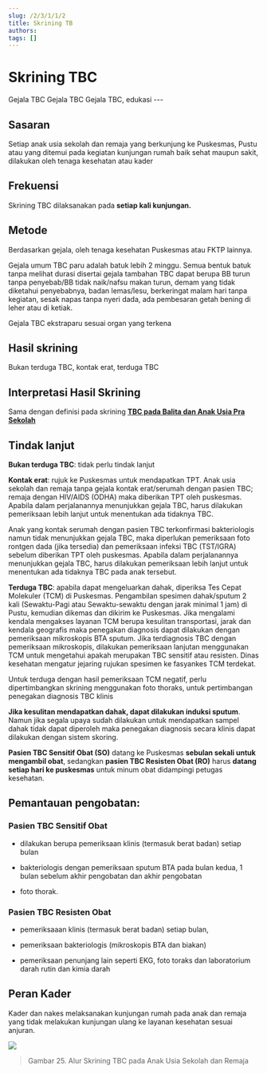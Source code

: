 ```yaml
---
slug: /2/3/1/1/2
title: Skrining TB
authors: 
tags: []
---
```



# Skrining TBC

<Tabs>
<TabItem value='puskesmas' label='Puskesmas'>
Gejala TBC
</TabItem>
<TabItem value='pustu' label='Pustu'>
Gejala TBC
</TabItem>
<TabItem value='rumah' label='Kunjungan Rumah'>
Gejala TBC, edukasi
</TabItem>
</Tabs>
---

## Sasaran
Setiap anak usia sekolah dan remaja yang berkunjung ke Puskesmas, Pustu atau yang ditemui pada kegiatan kunjungan rumah baik sehat maupun sakit, dilakukan oleh tenaga kesehatan atau kader

## Frekuensi
Skrining TBC dilaksanakan pada **setiap kali kunjungan.**

## Metode
Berdasarkan gejala, oleh tenaga kesehatan Puskesmas atau FKTP lainnya.

Gejala umum TBC paru adalah batuk lebih 2 minggu. Semua bentuk batuk tanpa melihat durasi disertai gejala tambahan TBC dapat berupa BB turun tanpa penyebab/BB tidak naik/nafsu makan turun, demam yang tidak diketahui penyebabnya, badan lemas/lesu, berkeringat malam hari tanpa kegiatan, sesak napas tanpa nyeri dada, ada pembesaran getah bening di leher atau di ketiak.

Gejala TBC ekstraparu sesuai organ yang terkena

## Hasil skrining
Bukan terduga TBC, kontak erat, terduga TBC

## Interpretasi Hasil Skrining
Sama dengan definisi pada skrining [**TBC pada Balita dan Anak Usia Pra Sekolah**](/docs/2/2/10#interpretasi-dan-tindak-lanjut)

## Tindak lanjut 

**Bukan terduga TBC**: tidak perlu tindak lanjut

**Kontak erat**: rujuk ke Puskesmas untuk mendapatkan TPT. Anak usia sekolah dan remaja tanpa gejala kontak erat/serumah dengan pasien TBC; remaja dengan HIV/AIDS (ODHA) maka diberikan TPT oleh puskesmas. Apabila dalam perjalanannya menunjukkan gejala TBC, harus dilakukan pemeriksaan lebih lanjut untuk menentukan ada tidaknya TBC.

Anak yang kontak serumah dengan pasien TBC terkonfirmasi bakteriologis namun tidak menunjukkan gejala TBC, maka diperlukan pemeriksaan foto rontgen dada (jika tersedia) dan pemeriksaan infeksi TBC (TST/IGRA) sebelum diberikan TPT oleh puskesmas. Apabila dalam perjalanannya menunjukkan gejala TBC, harus dilakukan pemeriksaan lebih lanjut untuk menentukan ada tidaknya TBC pada anak tersebut.

**Terduga TBC**: apabila dapat mengeluarkan dahak, diperiksa Tes Cepat Molekuler (TCM) di Puskesmas. Pengambilan spesimen dahak/sputum 2 kali (Sewaktu-Pagi atau Sewaktu-sewaktu dengan jarak minimal 1 jam) di Pustu, kemudian dikemas dan dikirim ke Puskesmas. Jika mengalami kendala mengakses layanan TCM berupa kesulitan transportasi, jarak dan kendala geografis maka penegakan diagnosis dapat dilakukan dengan pemeriksaan mikroskopis BTA sputum. Jika terdiagnosis TBC dengan pemeriksaan mikroskopis, dilakukan pemeriksaan lanjutan menggunakan TCM untuk mengetahui apakah merupakan TBC sensitif atau resisten. Dinas kesehatan mengatur jejaring rujukan spesimen ke fasyankes TCM terdekat.

Untuk terduga dengan hasil pemeriksaan TCM negatif, perlu dipertimbangkan skrining menggunakan foto thoraks, untuk pertimbangan penegakan diagnosis TBC klinis

**Jika kesulitan mendapatkan dahak, dapat dilakukan induksi sputum**. Namun jika segala upaya sudah dilakukan untuk mendapatkan sampel dahak tidak dapat diperoleh maka penegakan diagnosis secara klinis dapat dilakukan dengan sistem skoring.

**Pasien TBC Sensitif Obat (SO)** datang ke Puskesmas **sebulan sekali untuk mengambil obat**, sedangkan **pasien TBC Resisten Obat (RO)** harus **datang setiap hari ke puskesmas** untuk minum obat didampingi petugas kesehatan.

## Pemantauan pengobatan:

### Pasien TBC **Sensitif Obat**

- dilakukan berupa pemeriksaan klinis (termasuk berat badan) setiap bulan

- bakteriologis dengan pemeriksaan sputum BTA pada bulan kedua, 1 bulan sebelum akhir pengobatan dan akhir pengobatan
- foto thorak.

### Pasien TBC **Resisten Obat**

- pemeriksaaan klinis (termasuk berat badan) setiap bulan,

- pemeriksaan bakteriologis (mikroskopis BTA dan biakan)

- pemeriksaan penunjang lain seperti EKG, foto toraks dan laboratorium darah rutin dan kimia darah

## Peran Kader
Kader dan nakes melaksanakan kunjungan rumah pada anak dan remaja yang tidak melakukan kunjungan ulang ke layanan kesehatan sesuai anjuran.

![](/ilm/image075.gif)

> Gambar 25. Alur Skrining TBC pada Anak Usia Sekolah dan Remaja
